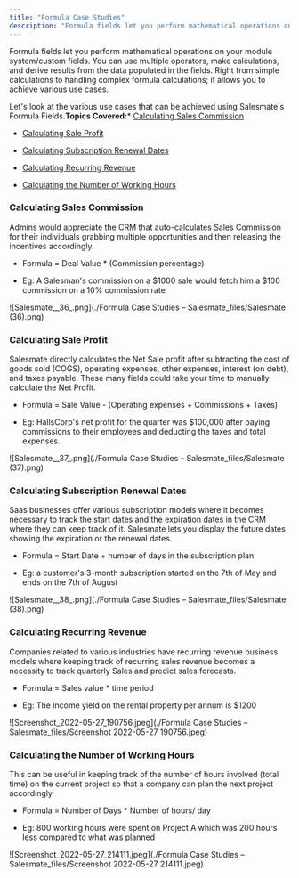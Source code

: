 ```yaml
---
title: "Formula Case Studies"
description: "Formula fields let you perform mathematical operations on your module system/custom fields. You can use multiple operators, make calculations, and der..."
---
```


Formula fields let you perform mathematical operations on your module system/custom fields. You can use multiple operators, make calculations, and derive results from the data populated in the fields. Right from simple calculations to handling complex formula calculations; it allows you to achieve various use cases.

Let's look at the various use cases that can be achieved using Salesmate's Formula Fields.**Topics Covered:***   [Calculating Sales Commission](https://support.salesmate.io/hc/en-us/articles/6306800480281#h_01HQW8RQ5VQPGBEGZCPVHXSTGT)

*   [Calculating Sale Profit](https://support.salesmate.io/hc/en-us/articles/6306800480281#h_01HQW8RQ5V0MCY2T9Z1X6T1R73)

*   [Calculating Subscription Renewal Dates](https://support.salesmate.io/hc/en-us/articles/6306800480281#h_01HQW8RQ5V4V6594Q1C0K1QER6)

*   [Calculating Recurring Revenue](https://support.salesmate.io/hc/en-us/articles/6306800480281#h_01HQW8RQ5V19ZJR6A9FA5QNVMB)

*   [Calculating the Number of Working Hours](https://support.salesmate.io/hc/en-us/articles/6306800480281#h_01HQW8RQ5V008VBQTR7FF0MJVH)


### Calculating Sales Commission

Admins would appreciate the CRM that auto-calculates Sales Commission for their individuals grabbing multiple opportunities and then releasing the incentives accordingly.


*   Formula = Deal Value \* (Commission percentage)

*   Eg: A Salesman's commission on a $1000 sale would fetch him a $100 commission on a 10% commission rate

![Salesmate__36_.png](./Formula Case Studies – Salesmate_files/Salesmate (36).png)


### Calculating Sale Profit

Salesmate directly calculates the Net Sale profit after subtracting the cost of goods sold (COGS), operating expenses, other expenses, interest (on debt), and taxes payable. These many fields could take your time to manually calculate the Net Profit.


*   Formula = Sale Value - (Operating expenses + Commissions + Taxes)

*   Eg: HallsCorp's net profit for the quarter was $100,000 after paying commissions to their employees and deducting the taxes and total expenses.

![Salesmate__37_.png](./Formula Case Studies – Salesmate_files/Salesmate (37).png)


### Calculating Subscription Renewal Dates

Saas businesses offer various subscription models where it becomes necessary to track the start dates and the expiration dates in the CRM where they can keep track of it. Salesmate lets you display the future dates showing the expiration or the renewal dates.


*   Formula = Start Date + number of days in the subscription plan

*   Eg: a customer's 3-month subscription started on the 7th of May and ends on the 7th of August

![Salesmate__38_.png](./Formula Case Studies – Salesmate_files/Salesmate (38).png)


### Calculating Recurring Revenue

Companies related to various industries have recurring revenue business models where keeping track of recurring sales revenue becomes a necessity to track quarterly Sales and predict sales forecasts.


*   Formula = Sales value \* time period

*   Eg: The income yield on the rental property per annum is $1200

![Screenshot_2022-05-27_190756.jpeg](./Formula Case Studies – Salesmate_files/Screenshot 2022-05-27 190756.jpeg)


### Calculating the Number of Working Hours

This can be useful in keeping track of the number of hours involved (total time) on the current project so that a company can plan the next project accordingly


*   Formula = Number of Days \* Number of hours/ day

*   Eg: 800 working hours were spent on Project A which was 200 hours less compared to what was planned

![Screenshot_2022-05-27_214111.jpeg](./Formula Case Studies – Salesmate_files/Screenshot 2022-05-27 214111.jpeg)
